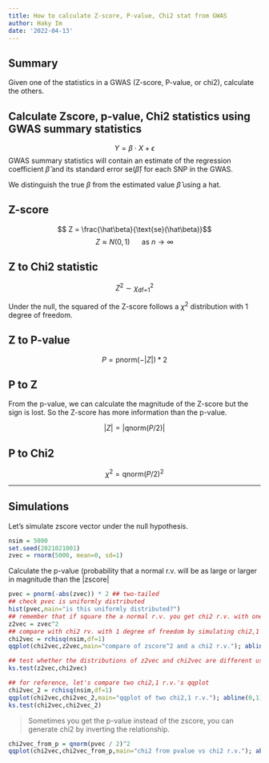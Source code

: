 ```yaml
---
title: How to calculate Z-score, P-value, Chi2 stat from GWAS
author: Haky Im
date: '2022-04-13'
---
```



::: {.callout-tip}
## Summary
Given one of the statistics in a GWAS (Z-score, P-value, or chi2), calculate the others.
:::


## Calculate Zscore, p-value, Chi2 statistics using GWAS summary statistics

$$Y = \beta \cdot X + \epsilon$$
GWAS summary statistics will contain an estimate of the regression coefficient $\hat\beta$ and its standard error $\text{se}(\hat\beta)$ for each SNP in the GWAS.

We distinguish the true $\beta$ from the estimated value $\hat\beta$ using a hat.

## Z-score

$$ Z = \frac{\hat\beta}{\text{se}(\hat\beta)}$$
$$Z \approx N(0,1) ~~~~~~ \text{as } n \rightarrow \infty$$


## Z to Chi2 statistic

$$Z^2 \sim \chi^2_\text{df=1}$$

Under the null, the squared of the Z-score follows a $\chi^2$ distribution with 1 degree of freedom.

## Z to P-value

$$P = \text{pnorm}(-|Z|) * 2$$

## P to Z

From the p-value, we can calculate the magnitude of the Z-score but the sign is lost. So the Z-score has more information than the p-value.

$$|Z| = |\text{qnorm}(P/2)|$$

## P to Chi2

$$ \chi^2 =  \text{qnorm}(P/2)^2 $$

-------

## Simulations 

Let's simulate zscore vector under the null hypothesis.

```r
nsim = 5000
set.seed(2021021001)
zvec = rnorm(5000, mean=0, sd=1)
```

Calculate the p-value (probability that a normal r.v. will be as large or larger in magnitude than the |zscore| 
```r
pvec = pnorm(-abs(zvec)) * 2 ## two-tailed
## check pvec is uniformly distributed
hist(pvec,main="is this uniformly distributed?")
## remember that if square the a normal r.v. you get chi2 r.v. with one degree of freedom
z2vec = zvec^2
## compare with chi2 rv. with 1 degree of freedom by simulating chi2,1 and qqplot
chi2vec = rchisq(nsim,df=1)
qqplot(chi2vec,z2vec,main="compare of zscore^2 and a chi2 r.v."); abline(0,1)
```

```r
## test whether the distributions of z2vec and chi2vec are different using the Kologorov Smirnov test
ks.test(z2vec,chi2vec)
```


```r
## for reference, let's compare two chi2,1 r.v.'s qqplot
chi2vec_2 = rchisq(nsim,df=1)
qqplot(chi2vec,chi2vec_2,main="qqplot of two chi2,1 r.v."); abline(0,1)
ks.test(chi2vec,chi2vec_2)
```

> Sometimes you get the p-value instead of the zscore, you can generate chi2 by inverting the relationship.

```r
chi2vec_from_p = qnorm(pvec / 2)^2
qqplot(chi2vec,chi2vec_from_p,main="chi2 from pvalue vs chi2 r.v."); abline(0,1)
```
